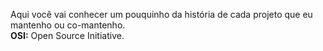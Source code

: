 Aqui você vai conhecer um pouquinho da história de cada projeto que eu mantenho ou co-mantenho.<br />
**OSI:** Open Source Initiative.
